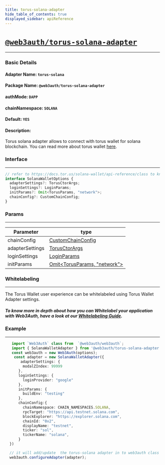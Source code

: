 ```yaml
---
title: torus-solana-adapter
hide_table_of_contents: true
displayed_sidebar: apiReference
---
```


# [`@web3auth/torus-solana-adapter`](https://npmjs.com/package/@web3auth/torus-solana-adapter)

---

### Basic Details

#### Adapter Name: `torus-solana`

#### Package Name: `@web3auth/torus-solana-adapter`

#### authMode: `DAPP`

#### chainNamespace: `SOLANA`

#### Default: `YES`

#### Description:

Torus solana adapter allows to connect with torus wallet for solana blockchain. You can read more about torus wallet
[here](https://docs.tor.us/solana-wallet/get-started).

### Interface

---

```ts
// refer to https://docs.tor.us/solana-wallet/api-reference/class to know more about interface field types
interface SolanaWalletOptions {
  adapterSettings?: TorusCtorArgs;
  loginSettings?: LoginParams;
  initParams?: Omit<TorusParams, "network">;
  chainConfig?: CustomChainConfig;
}
```

### Params

---

| Parameter       | type                                                                                  |
| --------------- | ------------------------------------------------------------------------------------- |
| chainConfig     | [CustomChainConfig](#common_configuration)                                            |
| adapterSettings | [TorusCtorArgs](https://docs.tor.us/solana-wallet/api-reference/class)                |
| loginSettings   | [LoginParams](https://docs.tor.us/solana-wallet/api-reference/class)                  |
| initParams      | [Omit<TorusParams, "network">](https://docs.tor.us/solana-wallet/api-reference/class) |

### Whitelabeling

---

The Torus Wallet user experience can be whitelabeled using Torus Wallet Adapter settings.

##### To know more in depth about how you can Whitelabel your application with Web3Auth, have a look at our [Whitelabeling Guide](/whitelabeling).

### Example

---

```ts
   import `Web3Auth` class from  `@web3auth/web3auth`;
   import { SolanaWalletAdapter } from '@web3auth/torus-solana-adapter'
   const web3auth = new Web3Auth(options);
    const adapter = new SolanaWalletAdapter({
       adapterSettings: {
        modalZIndex: 99999
      },
      loginSettings: {
        loginProvider: "google"
      },
      initParams: {
        buildEnv: "testing"
      },
      chainConfig:{
        chainNamespace: CHAIN_NAMESPACES.SOLANA,
        rpcTarget: "https://api.testnet.solana.com",
        blockExplorer: "https://explorer.solana.com",
        chainId: "0x2",
        displayName: "testnet",
        ticker: "sol",
        tickerName: "solana",
      }
  })

  // it will add/update  the torus-solana adapter in to web3auth class
  web3auth.configureAdapter(adapter);
```
